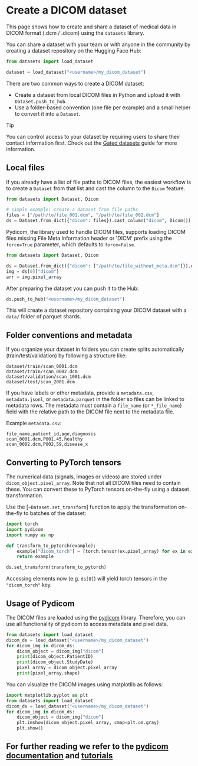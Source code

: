 # Create a DICOM dataset

This page shows how to create and share a dataset of medical data in DICOM format (.dcm / .dicom) using the `datasets` library.

You can share a dataset with your team or with anyone in the community by creating a dataset repository on the Hugging Face Hub:

```py
from datasets import load_dataset

dataset = load_dataset("<username>/my_dicom_dataset")
```

There are two common ways to create a DICOM dataset:

- Create a dataset from local DICOM files in Python and upload it with `Dataset.push_to_hub`.
- Use a folder-based convention (one file per example) and a small helper to convert it into a `Dataset`.

> [!TIP]
> You can control access to your dataset by requiring users to share their contact information first. Check out the [Gated datasets](https://huggingface.co/docs/hub/datasets-gated) guide for more information.

## Local files

If you already have a list of file paths to DICOM files, the easiest workflow is to create a `Dataset` from that list and cast the column to the `Dicom` feature.

```py
from datasets import Dataset, Dicom

# simple example: create a dataset from file paths
files = ["/path/to/file_001.dcm", "/path/to/file_002.dcm"]
ds = Dataset.from_dict({"dicom": files}).cast_column("dicom", Dicom())
```

Pydicom, the library used to handle DICOM files, supports loading DICOM files missing File Meta Information header or 'DICM' prefix using the `force=True` parameter, which defaults to `force=False`.

```py
from datasets import Dataset, Dicom

ds = Dataset.from_dict({"dicom": ["/path/to/file_without_meta.dcm"]}).cast_column("dicom", Dicom(force=True))
img = ds[0]["dicom"]
arr = img.pixel_array
```

After preparing the dataset you can push it to the Hub:

```py
ds.push_to_hub("<username>/my_dicom_dataset")
```

This will create a dataset repository containing your DICOM dataset with a `data/` folder of parquet shards.

## Folder conventions and metadata

If you organize your dataset in folders you can create splits automatically (train/test/validation) by following a structure like:

```
dataset/train/scan_0001.dcm
dataset/train/scan_0002.dcm
dataset/validation/scan_1001.dcm
dataset/test/scan_2001.dcm
```

If you have labels or other metadata, provide a `metadata.csv`, `metadata.jsonl`, or `metadata.parquet` in the folder so files can be linked to metadata rows. The metadata must contain a `file_name` (or `*_file_name`) field with the relative path to the DICOM file next to the metadata file.

Example `metadata.csv`:

```csv
file_name,patient_id,age,diagnosis
scan_0001.dcm,P001,45,healthy
scan_0002.dcm,P002,59,disease_x
```

## Converting to PyTorch tensors

The numerical data (signals, images or videos) are stored under `dicom_object.pixel_array`. Note that not all DICOM files need to contain these. You can convert these to PyTorch tensors on-the-fly using a dataset transformation.

Use the [`~Dataset.set_transform`] function to apply the transformation on-the-fly to batches of the dataset:

```py
import torch 
import pydicom
import numpy as np

def transform_to_pytorch(example):
    example["dicom_torch"] = [torch.tensor(ex.pixel_array) for ex in example["dicom"]]
    return example

ds.set_transform(transform_to_pytorch)

```
Accessing elements now (e.g. `ds[0]`) will yield torch tensors in the `"dicom_torch"` key.


## Usage of Pydicom

The DICOM files are loaded using the [pydicom](https://pydicom.github.io/) library. Therefore, you can use all functionality of pydicom to access metadata and pixel data.

```python
from datasets import load_dataset
dicom_ds = load_dataset("<username>/my_dicom_dataset")
for dicom_img in dicom_ds:
    dicom_object = dicom_img["dicom"]
    print(dicom_object.PatientID)
    print(dicom_object.StudyDate)
    pixel_array = dicom_object.pixel_array
    print(pixel_array.shape)
```

You can visualize the DICOM images using matplotlib as follows:

```Python
import matplotlib.pyplot as plt
from datasets import load_dataset
dicom_ds = load_dataset("<username>/my_dicom_dataset")
for dicom_img in dicom_ds:
    dicom_object = dicom_img["dicom"]
    plt.imshow(dicom_object.pixel_array, cmap=plt.cm.gray)
    plt.show()
```

For further reading we refer to the [pydicom documentation](https://pydicom.github.io/pydicom/stable/) and [tutorials](https://pydicom.github.io/pydicom/stable/tutorials/index.html)
---
